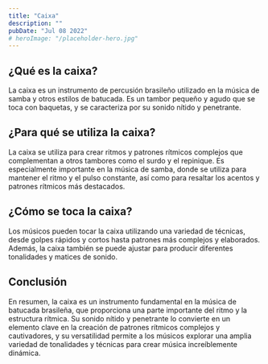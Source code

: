 ```yaml
---
title: "Caixa"
description: ""
pubDate: "Jul 08 2022"
# heroImage: "/placeholder-hero.jpg"
---
```


## ¿Qué es la caixa?

La caixa es un instrumento de percusión brasileño utilizado en la música de samba y otros estilos de batucada. Es un tambor pequeño y agudo que se toca con baquetas, y se caracteriza por su sonido nítido y penetrante.

## ¿Para qué se utiliza la caixa?

La caixa se utiliza para crear ritmos y patrones rítmicos complejos que complementan a otros tambores como el surdo y el repinique. Es especialmente importante en la música de samba, donde se utiliza para mantener el ritmo y el pulso constante, así como para resaltar los acentos y patrones rítmicos más destacados.

## ¿Cómo se toca la caixa?

Los músicos pueden tocar la caixa utilizando una variedad de técnicas, desde golpes rápidos y cortos hasta patrones más complejos y elaborados. Además, la caixa también se puede ajustar para producir diferentes tonalidades y matices de sonido.

## Conclusión

En resumen, la caixa es un instrumento fundamental en la música de batucada brasileña, que proporciona una parte importante del ritmo y la estructura rítmica. Su sonido nítido y penetrante lo convierte en un elemento clave en la creación de patrones rítmicos complejos y cautivadores, y su versatilidad permite a los músicos explorar una amplia variedad de tonalidades y técnicas para crear música increíblemente dinámica.
